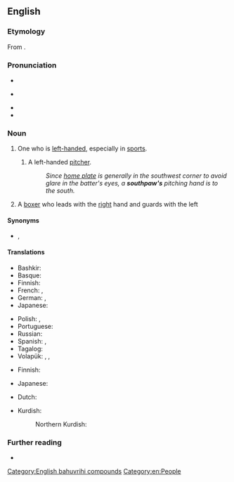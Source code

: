 ==English==
{{was wotd|2006|September|30}}
{{wikipedia}}

===Etymology===
From {{compound|en|south|paw}}.

{{etystub|en|Needs some information about why this combination was chosen in this meaning. Why is south left?}}

===Pronunciation===
* {{IPA|en|/ˈsaʊθˌpɔː/}}
* {{a|cot-caught}} {{IPA|en|/ˈsaʊθˌpɑ/}}
* {{audio|en|en-us-southpaw.ogg|Audio (US)}}
* {{audio|en|en-au-southpaw.ogg|Audio (AU)}}

===Noun===
{{en-noun}}

# {{lb|en|informal|idiom}} One who is [[left-handed]], especially in [[sport]]s.
## {{lb|en|sports}} A left-handed [[pitcher]].
##: ''Since [[home plate]] is generally in the southwest corner to avoid glare in the batter's eyes, a '''southpaw's''' pitching hand is to the south.''
# A [[boxer]] who leads with the [[right]] hand and guards with the left

====Synonyms====
* {{sense|one who is left-handed}} {{l|en|left-hander}}, {{l|en|lefty}}

====Translations====
{{trans-top|informal: one who is left-handed}}
* Bashkir: {{t|ba|һулаҡай|sc=Cyrl}}
* Basque: {{t+|eu|ezkerti}}
* Finnish: {{t+|fi|vasuri}}
* French: {{t+|fr|gaucher|m}}, {{t+|fr|gauchère|f}}
* German: {{t+|de|Linkshänder|m}}, {{t+|de|Linkshänderin|f}}
* Japanese: {{t+|ja|左利き|tr=[[ひだりきき]], hidarikiki}}
{{trans-mid}}
* Polish: {{t+|pl|mańkut|m}}, {{t+|pl|leworęczny|m}}
* Portuguese: {{t|pt|canhoteiro|m}}
* Russian: {{t+|ru|левша́|m|f}}
* Spanish: {{t+|es|zurdo|m}}, {{t+|es|zurda|f}}
* Tagalog: {{t+|tl|kaliwete}}
* Volapük: {{qualifier|♂♀}} {{t|vo|nedetaskilan}}, {{qualifier|♂}} {{t|vo|nedetahiskilan}}, {{qualifier|♀}} {{t|vo|nedetajiskilan}}
{{trans-bottom}}

{{trans-top|baseball: left-handed pitcher}}
* Finnish: {{t+|fi|vasuri}}
{{trans-mid}}
* Japanese: {{t+|ja|サウスポー|tr=さうすぽー, sausupō}}
{{trans-bottom}}

{{trans-top|left-handed writer who turns their hand upside down to write}}
{{trans-mid}}
{{trans-bottom}}

{{checktrans-top}}
* Dutch: {{t+check|nl|linkshandig}}
{{trans-mid}}
* Kurdish:
*: Northern Kurdish: {{t+check|kmr|destçep}}
{{trans-bottom}}

===Further reading===
* {{R:OneLook}}

[[Category:English bahuvrihi compounds]]
[[Category:en:People]]